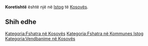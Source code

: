 {{Fshat në 
 | Emri                = Koretishtë
 | EmriAlt                = 
 | NAME_SHORT_FORM=      
 | NAME_GENERIC=      
 | NAME_SORT_NAME_RO=      KORETISHTE
 | FULL_NAME_RO = Koretishtë
 | FULL_NAME_ND_RO=Koretishte
 | SORT_NAME_RG=KORETISHTE
 | FULL_NAME_RG=Koretishtë
 | FULL_NAME_ND_RG=Koretishte
 | SRP_NAME_SHORT_FORM=      
 | SRP_NAME_GENERIC=      
 | SRP_NAME_SORT_NAME_RO=      
 | SRP_FULL_NAME_RO = 
 | SRP_FULL_NAME_ND_RO=
 | SRP_SORT_NAME_RG=
 | SRP_FULL_NAME_RG=
 | SRP_FULL_NAME_ND_RG=
 | Emri (Rasa dhanore) = 
 | Figura              = 
 | Shteti              = Kosovo
 | Komuna              = Istog
 | Kodi postar         = 
 | Sipërfaqja          = 

 | Popullsia           = 

 | Regj. i popullsisë  = 
 | Dend. e popullsisë  = 
 | Faqja zyrtare       = 
 <!--- Koordinatat ----> 
 | Gjerësia            = 42.488333
 | Gjatësia            = 21.441667
 | Lartësia            = 
}}
'''Koretishtë''' është një [[]] në [[Istog]] të [[Kosovës]].

<!-- == Gjeografia == -->
<!-- == Historia == -->
<!-- == Demografia == -->
== Shih edhe ==
{{Komuna Istog}}
{{Kosovo-Administrata-Cung}}

[[Kategoria:Fshatra në Kosovës]]
[[Kategoria:Fshatra në Kommunes Istog]]
[[Kategoria:Vendbanime në Kosovës]]